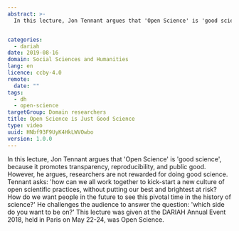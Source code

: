 ```yaml
---
abstract: >-
  In this lecture, Jon Tennant argues that 'Open Science' is 'good science', because it promotes transparency, reproducibility, and public good. However, he argues, researchers are not rewarded for doing good science. Tennant asks: 'how can we all work together to kick-start a new culture of open scientific practices, without putting our best and brightest at risk? How do we want people in the future to see this pivotal time in the history of science?' He challenges the audience to answer the question: 'which side do you want to be on?'


categories:
  - dariah
date: 2019-08-16
domain: Social Sciences and Humanities
lang: en
licence: ccby-4.0
remote:
  date: ""
tags:
  - dh
  - open-science
targetGroup: Domain researchers
title: Open Science is Just Good Science
type: video
uuid: HNbf93F9UyK4HkLWVOwbo
version: 1.0.0
---
```


In this lecture, Jon Tennant argues that 'Open Science' is 'good science', because it promotes transparency, reproducibility, and public good. However, he argues, researchers are not rewarded for doing good science. Tennant asks: 'how can we all work together to kick-start a new culture of open scientific practices, without putting our best and brightest at risk? How do we want people in the future to see this pivotal time in the history of science?' He challenges the audience to answer the question: 'which side do you want to be on?' This lecture was given at the DARIAH Annual Event 2018, held in Paris on May 22-24, was Open Science.

<VideoCard
  title="Open Science is Just Good Science"
  id="UEEcwRUgQu8"
  image="/assets/images/cms/resources/open-science-good-science/jon-tennant.png"
/>
